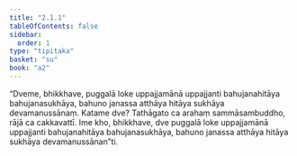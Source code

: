 ```yaml
---
title: "2.1.1"
tableOfContents: false
sidebar:
  order: 1
type: "tipitaka"
basket: "su"
book: "a2"
---
```



<DynamicBreadcrumb />

<Division number="53" book="a2" bookNo="15" page="76">

<Paragraph number="129" book="a2">
“Dveme, bhikkhave, puggalā loke uppajjamānā uppajjanti bahujanahitāya bahujanasukhāya, bahuno janassa atthāya hitāya sukhāya devamanussānaṃ. Katame dve? Tathāgato ca arahaṃ sammāsambuddho, rājā ca cakkavattī. Ime kho, bhikkhave, dve puggalā loke uppajjamānā uppajjanti bahujanahitāya bahujanasukhāya, bahuno janassa atthāya hitāya sukhāya devamanussānan”ti.
</Paragraph>
</Division>